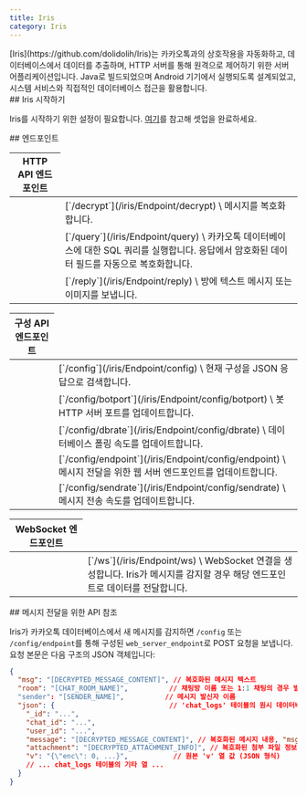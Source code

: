 ```yaml
---
title: Iris
category: Iris
---
```


<Section>
  [Iris](https://github.com/dolidolih/Iris)는 카카오톡과의 상호작용을 자동화하고, 데이터베이스에서 데이터를 추출하며, HTTP 서버를 통해 원격으로 제어하기 위한 서버
  어플리케이션입니다. Java로 빌드되었으며 Android 기기에서 실행되도록 설계되었고, 시스템 서비스와 직접적인 데이터베이스 접근을 활용합니다.
</Section>
<Section>
  ## Iris 시작하기

  Iris를 시작하기 위한 설정이 필요합니다. [여기](/iris/get-started)를 참고해 셋업을 완료하세요.
</Section>
<Section>
  ## 엔드포인트

  <Table>
    <Thead>
      <Tr>
        <Th colSpan={2}>HTTP API 엔드포인트</Th>
      </Tr>
    </Thead>
    <Tbody>
      <Tr>
        <Td><span><RequestMethod method={"POST"}/></span></Td>
        <Td>
          [`/decrypt`](/iris/Endpoint/decrypt) \
          메시지를 복호화합니다.
        </Td>
      </Tr>
      <Tr>
        <Td><span><RequestMethod method={"POST"}/></span></Td>
        <Td>
          [`/query`](/iris/Endpoint/query) \
          카카오톡 데이터베이스에 대한 SQL 쿼리를 실행합니다. 응답에서 암호화된 데이터 필드를 자동으로 복호화합니다.
        </Td>
      </Tr>
      <Tr>
        <Td><span><RequestMethod method={"POST"}/></span></Td>
        <Td>
          [`/reply`](/iris/Endpoint/reply) \
          방에 텍스트 메시지 또는 이미지를 보냅니다.
        </Td>
      </Tr>
    </Tbody>
  </Table>

  <Table>
    <Thead>
      <Tr>
        <Th colSpan={2}>구성 API 엔드포인트</Th>
      </Tr>
    </Thead>
    <Tbody>
      <Tr>
        <Td><span><RequestMethod method={"GET"}/></span></Td>
        <Td>
          [`/config`](/iris/Endpoint/config) \
          현재 구성을 JSON 응답으로 검색합니다.
        </Td>
      </Tr>
      <Tr>
        <Td><span><RequestMethod method={"POST"}/></span></Td>
        <Td>
          [`/config/botport`](/iris/Endpoint/config/botport) \
          봇 HTTP 서버 포트를 업데이트합니다.
        </Td>
      </Tr>
      <Tr>
        <Td><span><RequestMethod method={"POST"}/></span></Td>
        <Td>
          [`/config/dbrate`](/iris/Endpoint/config/dbrate) \
          데이터베이스 폴링 속도를 업데이트합니다.
        </Td>
      </Tr>
      <Tr>
        <Td><span><RequestMethod method={"POST"}/></span></Td>
        <Td>
          [`/config/endpoint`](/iris/Endpoint/config/endpoint) \
          메시지 전달을 위한 웹 서버 엔드포인트를 업데이트합니다.
        </Td>
      </Tr>
      <Tr>
        <Td><span><RequestMethod method={"POST"}/></span></Td>
        <Td>
          [`/config/sendrate`](/iris/Endpoint/config/sendrate) \
          메시지 전송 속도를 업데이트합니다.
        </Td>
      </Tr>
    </Tbody>
  </Table>

  <Table>
    <Thead>
      <Tr>
        <Th colSpan={2}>WebSocket 엔드포인트</Th>
      </Tr>
    </Thead>
    <Tbody>
      <Tr>
        <Td><span><RequestMethod method={"POST"}/></span></Td>
        <Td>
          [`/ws`](/iris/Endpoint/ws) \
          WebSocket 연결을 생성합니다. Iris가 메시지를 감지할 경우 해당 엔드포인트로 데이터를 전달합니다.
        </Td>
      </Tr>
    </Tbody>
  </Table>
</Section>
<Section>
  ## 메시지 전달을 위한 API 참조

  Iris가 카카오톡 데이터베이스에서 새 메시지를 감지하면 `/config` 또는 `/config/endpoint`를 통해 구성된 `web_server_endpoint`로 POST 요청을 보냅니다. 요청 본문은
  다음 구조의 JSON 객체입니다:

  ~~~json
  {
    "msg": "[DECRYPTED_MESSAGE_CONTENT]", // 복호화된 메시지 텍스트
    "room": "[CHAT_ROOM_NAME]",          // 채팅방 이름 또는 1:1 채팅의 경우 발신자 이름
    "sender": "[SENDER_NAME]",          // 메시지 발신자 이름
    "json": {                            // 'chat_logs' 테이블의 원시 데이터베이스 행을 JSON으로 표현
      "_id": "...",
      "chat_id": "...",
      "user_id": "...",
      "message": "[DECRYPTED_MESSAGE_CONTENT]", // 복호화된 메시지 내용, "msg" 필드와 동일
      "attachment": "[DECRYPTED_ATTACHMENT_INFO]", // 복호화된 첨부 파일 정보 (있는 경우)
      "v": "{\"enc\": 0, ...}",           // 원본 'v' 열 값 (JSON 형식)
      // ... chat_logs 테이블의 기타 열 ...
    }
  }
  ~~~
</Section>